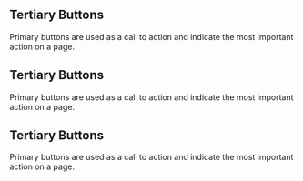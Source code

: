
<Meta title="Design System|Layout" />

## Tertiary Buttons

Primary buttons are used as a call to action and indicate the most important action on a page.

<Story name="sidemenu">
  <Sidemenu />
</Story>

## Tertiary Buttons

Primary buttons are used as a call to action and indicate the most important action on a page.

<Story name="topbar">
  <TopBar />
</Story>

## Tertiary Buttons

Primary buttons are used as a call to action and indicate the most important action on a page.

<Story name="sidelayout">
  <Layout />
</Story>
